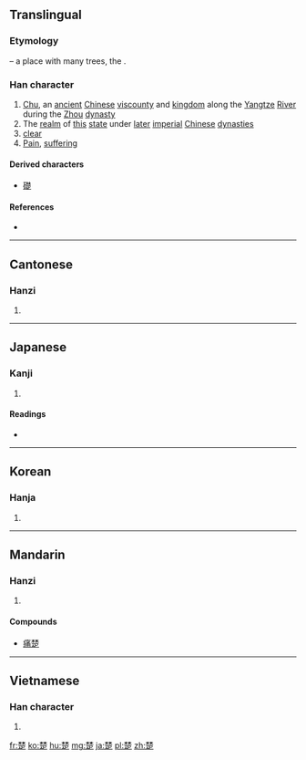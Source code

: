 {{also|椘}}
==Translingual==
{{stroke order|strokes=13}}

===Etymology===
{{Han compound|林|t1=trees|疋|ls=psc|c1=s|c2=p}} – a place with many trees, the {{w|Kingdom of Chu}}.

===Han character===
{{Han char|rn=75|rad=木|as=09|sn=13|four=4480<sub>1</sub>|canj=木木弓卜人 (DDNYO)}}

# [[Chu]], an [[ancient]] [[Chinese]] [[viscounty]] and [[kingdom]] along the [[Yangtze]] [[river|River]] during the [[Zhou]] [[dynasty]]
# The [[realm]] of [[this]] [[state]] under [[later]] [[imperial]] [[Chinese]] [[dynasties]]
# [[clear|clear]]
# [[pain|Pain]], [[suffering]]

====Derived characters====
* [[礎]]

====References====
* {{Han ref|kx=0539.230|dkj=15141|dj=0927.080|hdz=21244.090|uh=695A|ud=26970|bh=B7A1|bd=47009}}

----

==Cantonese==

===Hanzi===
{{yue-hanzi|jyut=|y=cho2}}

# {{defn|lang=yue|sort=木09}}

----

==Japanese==

===Kanji===
{{ja-kanji|grade=|rs=木09}}

# {{defn|lang=ja|sort=木09}}

====Readings====
* {{ja-readings|on=[[そ]] (so)|kun=[[いばら]] (ibara), [[しもと]] (shimoto), [[すわえ]] (suwae)}}

----

==Korean==

===Hanja===
{{ko-hanja|hangeul=초|eumhun=|rv=cho|mr=ch'o|y=cho}}

# {{defn|lang=ko|sort=木09}}

----

==Mandarin==

===Hanzi===
{{cmn-hanzi|pin=[[chǔ]] ([[chu3]])|wg=ch'u<sup>3</sup>}}

# {{defn|lang=cmn|sort=木09}}

====Compounds====
* [[痛楚]]

----

==Vietnamese==

===Han character===
{{vi-hantu|[[sở]], [[sỡ]]|rs=木09}}

# {{defn|lang=vi|sort=木09}}

[[fr:楚]]
[[ko:楚]]
[[hu:楚]]
[[mg:楚]]
[[ja:楚]]
[[pl:楚]]
[[zh:楚]]